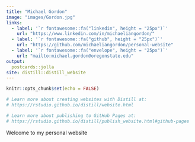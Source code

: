 ```yaml
---
title: "Michael Gordon"
image: "images/Gordon.jpg"
links:
  - label: '`r fontawesome::fa("linkedin", height = "25px")`'
    url: "https://www.linkedin.com/in/michaeliangordon/"
  - label: '`r fontawesome::fa("github", height = "25px")`'
    url: "https://github.com/michaeliangordon/personal-website"
  - label: '`r fontawesome::fa("envelope", height = "25px")`'
    url: "mailto:michael.gordon@oregonstate.edu"
output:
  postcards::jolla
site: distill::distill_website
---
```


```r
knitr::opts_chunk$set(echo = FALSE)

# Learn more about creating websites with Distill at:
# https://rstudio.github.io/distill/website.html

# Learn more about publishing to GitHub Pages at:
# https://rstudio.github.io/distill/publish_website.html#github-pages

```

Welcome to my personal website